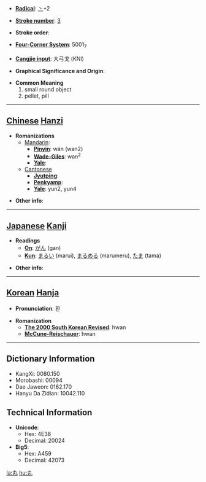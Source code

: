 * '''[[Wiktionary:Chinese radical index| Radical]]''': [[Wiktionary:Chinese radical index 丶|丶]]+2

* '''[[Wiktionary:Chinese total strokes index|Stroke number]]''': [[Wiktionary:Chinese total strokes index 3|3]]

* '''Stroke order''': 

* '''[[Wiktionary:Chinese four corner index|Four-Corner System]]''': 5001<sub>7</sub>

* '''[[Wiktionary:Chinese Cangjie index|Cangjie input]]''': 大弓戈 (KNI)

* '''Graphical Significance and Origin''': 

* '''Common Meaning'''
*#small round object
*# pellet, pill


----

== [[Chinese]] [[Hanzi]] ==

* '''Romanizations'''
** [[Mandarin]]:
*** '''[[Pinyin]]''': wán (wan2)
*** '''[[Wade-Giles]]''': wan<sup>2</sup>
*** '''[[Yale]]''': 
**[[Cantonese]]
***'''[[Jyutping]]''':
***'''[[Penkyamp]]''': 
***'''[[Yale]]''': yun2, yun4

* '''Other info''': 

----

== [[Japanese]] [[Kanji]] ==

* '''Readings'''
** '''[[On]]''': [[がん]] (gan)
** '''[[Kun]]''': [[まるい]] (marui), [[まるめる]] (marumeru), [[たま]] (tama)

* '''Other info''':  

----

== [[Korean]] [[Hanja]] ==

* '''Pronunciation''': 환

* '''Romanization'''
** '''[[The 2000 South Korean Revised Romanization|The 2000 South Korean Revised]]''': hwan
** '''[[McCune-Reischauer]]''': hwan

----

== Dictionary Information ==

* KangXi: 0080.150
* Morobashi: 00094
* Dae Jaweon: 0162.170
* Hanyu Da Zidian: 10042.110

== Technical Information ==

* '''Unicode''':
** Hex: 4E38
** Decimal: 20024
* '''Big5''':
** Hex: A459
** Decimal: 42073

[[la:丸]]
[[hu:丸]]